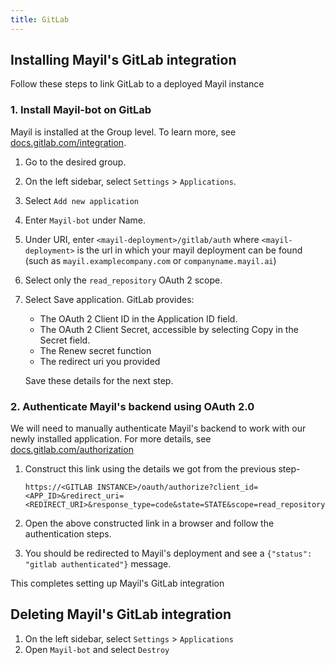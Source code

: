 ```yaml
---
title: GitLab
---
```


## Installing Mayil's GitLab integration

Follow these steps to link GitLab to a deployed Mayil instance

### 1. Install Mayil-bot on GitLab

Mayil is installed at the Group level. To learn more, see [docs.gitlab.com/integration](https://docs.gitlab.com/ee/integration/oauth_provider.html#create-a-group-owned-application).

1. Go to the desired group.
2. On the left sidebar, select `Settings` > `Applications`.
3. Select `Add new application`
3. Enter `Mayil-bot` under Name.
4. Under URI, enter `<mayil-deployment>/gitlab/auth` where `<mayil-deployment>` is the url in which your mayil deployment can be found (such as `mayil.examplecompany.com` or `companyname.mayil.ai`)
5. Select only the `read_repository` OAuth 2 scope.
6. Select Save application. GitLab provides:
    - The OAuth 2 Client ID in the Application ID field.
    - The OAuth 2 Client Secret, accessible by selecting Copy in the Secret field.
    - The Renew secret function
    - The redirect uri you provided
   
   
   Save these details for the next step.
    

### 2. Authenticate Mayil's backend using OAuth 2.0

We will need to manually authenticate Mayil's backend to work with our newly installed application. For more details, see [docs.gitlab.com/authorization](https://docs.gitlab.com/ee/api/oauth2.html#authorization-code-flow)

1. Construct this link using the details we got from the previous step-

    `https://<GITLAB INSTANCE>/oauth/authorize?client_id=<APP_ID>&redirect_uri=<REDIRECT_URI>&response_type=code&state=STATE&scope=read_repository`

2. Open the above constructed link in a browser and follow the authentication steps. 
3. You should be redirected to Mayil's deployment and see a `{"status": "gitlab authenticated"}` message.


This completes setting up Mayil's GitLab integration


## Deleting Mayil's GitLab integration

1. On the left sidebar, select `Settings` > `Applications`
2. Open `Mayil-bot` and select `Destroy`